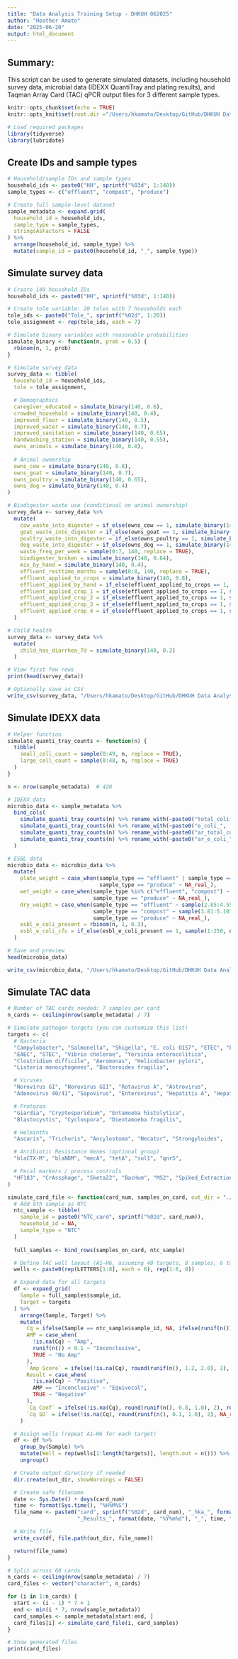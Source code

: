 ```yaml
---
title: "Data Analysis Training Setup - DHKUH 062025"
author: "Heather Amato"
date: "2025-06-20"
output: html_document
---
```


## Summary:
This script can be used to generate simulated datasets, including household 
survey data, microbial data (IDEXX QuantiTray and plating results), and 
Taqman Array Card (TAC) qPCR output files for 3 different sample types.  

```r
knitr::opts_chunk$set(echo = TRUE)
knitr::opts_knit$set(root.dir ="/Users/hkamato/Desktop/GitHub/DHKUH Data Analysis Training")

# Load required packages
library(tidyverse)
library(lubridate)
```

## Create IDs and sample types
```r
# Household/sample IDs and sample types
household_ids <- paste0("HH", sprintf("%03d", 1:140))
sample_types <- c("effluent", "compost", "produce")

# Create full sample-level dataset
sample_metadata <- expand.grid(
  household_id = household_ids,
  sample_type = sample_types,
  stringsAsFactors = FALSE
) %>%
  arrange(household_id, sample_type) %>%
  mutate(sample_id = paste0(household_id, "_", sample_type))
```

## Simulate survey data
```r

# Create 140 household IDs
household_ids <- paste0("HH", sprintf("%03d", 1:140))

# Create tole variable: 20 toles with 7 households each
tole_ids <- paste0("Tole_", sprintf("%02d", 1:20))
tole_assignment <- rep(tole_ids, each = 7)

# Simulate binary variables with reasonable probabilities
simulate_binary <- function(n, prob = 0.5) {
  rbinom(n, 1, prob)
}

# Simulate survey data
survey_data <- tibble(
  household_id = household_ids,
  tole = tole_assignment,

  # Demographics
  caregiver_educated = simulate_binary(140, 0.6),
  crowded_household = simulate_binary(140, 0.4),
  improved_floor = simulate_binary(140, 0.5),
  improved_water = simulate_binary(140, 0.7),
  improved_sanitation = simulate_binary(140, 0.65),
  handwashing_station = simulate_binary(140, 0.55),
  owns_animals = simulate_binary(140, 0.8),
  
  # Animal ownership
  owns_cow = simulate_binary(140, 0.8),
  owns_goat = simulate_binary(140, 0.7),
  owns_poultry = simulate_binary(140, 0.65),
  owns_dog = simulate_binary(140, 0.4)
)

# Biodigester waste use (conditional on animal ownership)
survey_data <- survey_data %>%
  mutate(
    cow_waste_into_digester = if_else(owns_cow == 1, simulate_binary(140, 0.8), 0),
    goat_waste_into_digester = if_else(owns_goat == 1, simulate_binary(140, 0.3), 0),
    poultry_waste_into_digester = if_else(owns_poultry == 1, simulate_binary(140, 0.2), 0),
    dog_waste_into_digester = if_else(owns_dog == 1, simulate_binary(140, 0.1), 0),
    waste_freq_per_week = sample(0:7, 140, replace = TRUE),
    biodigester_broken = simulate_binary(140, 0.64),
    mix_by_hand = simulate_binary(140, 0.4),
    effluent_resttime_months = sample(0:8, 140, replace = TRUE),
    effluent_applied_to_crops = simulate_binary(140, 0.8),
    effluent_applied_by_hand = if_else(effluent_applied_to_crops == 1, simulate_binary(140, 0.6), 0),
    effluent_applied_crop_1 = if_else(effluent_applied_to_crops == 1, simulate_binary(140, 0.8), 0),
    effluent_applied_crop_2 = if_else(effluent_applied_to_crops == 1, simulate_binary(140, 0.65), 0),
    effluent_applied_crop_3 = if_else(effluent_applied_to_crops == 1, simulate_binary(140, 0.7), 0),
    effluent_applied_crop_4 = if_else(effluent_applied_to_crops == 1, simulate_binary(140, 0.3), 0),
  )

# Child health
survey_data <- survey_data %>%
  mutate(
    child_has_diarrhea_7d = simulate_binary(140, 0.2)
  )

# View first few rows
print(head(survey_data))

# Optionally save as CSV
write_csv(survey_data, "/Users/hkamato/Desktop/GitHub/DHKUH Data Analysis Training/simulated_data/survey_data_simulated.csv")
```

## Simulate IDEXX data
```r
# Helper function
simulate_quanti_tray_counts <- function(n) {
  tibble(
    small_cell_count = sample(0:49, n, replace = TRUE),
    large_cell_count = sample(0:48, n, replace = TRUE)
  )
}

n <- nrow(sample_metadata)  # 420

# IDEXX data
microbio_data <- sample_metadata %>%
  bind_cols(
    simulate_quanti_tray_counts(n) %>% rename_with(~paste0("total_coliform_", .)),
    simulate_quanti_tray_counts(n) %>% rename_with(~paste0("e_coli_", .)),
    simulate_quanti_tray_counts(n) %>% rename_with(~paste0("ar_total_coliform_", .)),
    simulate_quanti_tray_counts(n) %>% rename_with(~paste0("ar_e_coli_", .))
  )

# ESBL data
microbio_data <- microbio_data %>%
  mutate(
    plate_weight = case_when(sample_type == "effluent" | sample_type == "compost" ~ sample(0.301:0.425, n, replace = TRUE),
                             sample_type == "produce" ~ NA_real_),
    wet_weight = case_when(sample_type %in% c("effluent", "compost") ~ runif(n, min = 4.901, max = 5.125),
                           sample_type == "produce" ~ NA_real_),
    dry_weight = case_when(sample_type == "effluent" ~ sample(2.85:4.55, n, replace = TRUE),
                           sample_type == "compost" ~ sample(3.81:5.101, n, replace = TRUE),
                           sample_type == "produce" ~ NA_real_),
    esbl_e_coli_present = rbinom(n, 1, 0.3),
    esbl_e_coli_cfu = if_else(esbl_e_coli_present == 1, sample(1:250, n, replace = TRUE), 0)
  )

# Save and preview
head(microbio_data)

write_csv(microbio_data, "/Users/hkamato/Desktop/GitHub/DHKUH Data Analysis Training/simulated_data/microbial_data_simulated.csv")
```


## Simulate TAC data
```r

# Number of TAC cards needed: 7 samples per card
n_cards <- ceiling(nrow(sample_metadata) / 7)

# Simulate pathogen targets (you can customize this list)
targets <- c(
  # Bacteria
  "Campylobacter", "Salmonella", "Shigella", "E. coli O157", "ETEC", "EPEC", 
  "EAEC", "STEC", "Vibrio cholerae", "Yersinia enterocolitica",
  "Clostridium difficile", "Aeromonas", "Helicobacter pylori", 
  "Listeria monocytogenes", "Bacteroides fragilis",

  # Viruses
  "Norovirus GI", "Norovirus GII", "Rotavirus A", "Astrovirus", 
  "Adenovirus 40/41", "Sapovirus", "Enterovirus", "Hepatitis A", "Hepatitis E",

  # Protozoa
  "Giardia", "Cryptosporidium", "Entamoeba histolytica", 
  "Blastocystis", "Cyclospora", "Dientamoeba fragilis",

  # Helminths
  "Ascaris", "Trichuris", "Ancylostoma", "Necator", "Strongyloides",

  # Antibiotic Resistance Genes (optional group)
  "blaCTX-M", "blaNDM", "mecA", "tetA", "sul1", "qnrS",

  # Fecal markers / process controls
  "HF183", "CrAssphage", "Sketa22", "BacHum", "MS2", "Spiked_Extraction_Control", "No Template Control"
)

simulate_card_file <- function(card_num, samples_on_card, out_dir = "./simulated_data/simulated_cards") {
  # Add 8th sample as NTC
  ntc_sample <- tibble(
    sample_id = paste0("NTC_card", sprintf("%02d", card_num)),
    household_id = NA,
    sample_type = "NTC"
  )
  
  full_samples <- bind_rows(samples_on_card, ntc_sample)

  # Define TAC well layout (A1–H6, assuming 48 targets, 8 samples, 6 targets per column)
  wells <- paste0(rep(LETTERS[1:8], each = 6), rep(1:6, 8))

  # Expand data for all targets
  df <- expand_grid(
    Sample = full_samples$sample_id,
    Target = targets
  ) %>%
    arrange(Sample, Target) %>%
    mutate(
      Cq = ifelse(Sample == ntc_sample$sample_id, NA, ifelse(runif(n()) < 0.3, round(runif(n(), 20, 35), 2), NA_real_)),
      AMP = case_when(
        !is.na(Cq) ~ "Amp",
        runif(n()) < 0.1 ~ "Inconclusive",
        TRUE ~ "No Amp"
      ),
      `Amp Score` = ifelse(!is.na(Cq), round(runif(n(), 1.2, 2.0), 2), round(runif(n(), 0.0, 1.1), 2)),
      Result = case_when(
        !is.na(Cq) ~ "Positive",
        AMP == "Inconclusive" ~ "Equivocal",
        TRUE ~ "Negative"
      ),
      `Cq Conf` = ifelse(!is.na(Cq), round(runif(n(), 0.8, 1.0), 2), round(runif(n(), 0.0, 0.5), 2)),
      `Cq SD` = ifelse(!is.na(Cq), round(runif(n(), 0.1, 1.0), 2), NA_real_)
    )

  # Assign wells (repeat A1–H6 for each target)
  df <- df %>%
    group_by(Sample) %>%
    mutate(Well = rep(wells[1:length(targets)], length.out = n())) %>%
    ungroup()

  # Create output directory if needed
  dir.create(out_dir, showWarnings = FALSE)

  # Create safe filename
  date <- Sys.Date() + days(card_num)
  time <- format(Sys.time(), "%H%M%S")
  file_name <- paste0("card", sprintf("%02d", card_num), "_hka_", format(date, "%Y%m%d"),
                      "_Results_", format(date, "%Y%m%d"), "_", time, ".csv")

  # Write file
  write_csv(df, file.path(out_dir, file_name))

  return(file_name)
}

# Split across 60 cards
n_cards <- ceiling(nrow(sample_metadata) / 7)
card_files <- vector("character", n_cards)

for (i in 1:n_cards) {
  start <- (i - 1) * 7 + 1
  end <- min(i * 7, nrow(sample_metadata))
  card_samples <- sample_metadata[start:end, ]
  card_files[i] <- simulate_card_file(i, card_samples)
}

# Show generated files
print(card_files)
```
